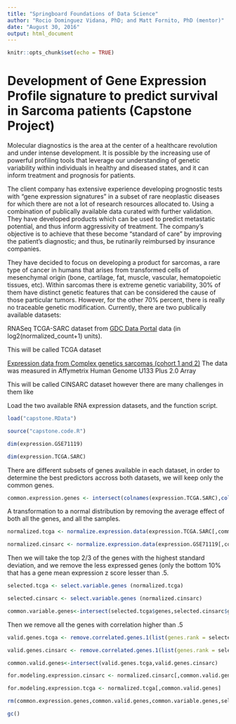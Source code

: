 ```yaml
---
title: "Springboard Foundations of Data Science"
author: "Rocio Dominguez Vidana, PhD; and Matt Fornito, PhD (mentor)"
date: "August 30, 2016"
output: html_document
---
```


```r

knitr::opts_chunk$set(echo = TRUE)

```

# Development of Gene Expression Profile signature to predict survival in Sarcoma patients (Capstone Project)

Molecular diagnostics is the area at the center of a healthcare revolution and under intense development. It is possible by the increasing use  of powerful profiling tools that leverage our understanding of genetic variability within individuals in healthy and diseased states, and it can inform treatment and prognosis for patients.

The client company has extensive experience developing prognostic tests with “gene expression signatures” in a subset of rare neoplastic diseases for which there are not a lot of research resources allocated to. Using a combination of publically available data curated with further validation. They have developed products which can be used to predict metastatic potential, and thus inform aggressivity of treatment. The company's objective is to achieve that these become “standard of care” by improving the patient's diagnostic; and thus, be rutinarily reimbursed by insurance companies.

They have decided to focus on developing a product for sarcomas, a rare type of cancer in humans that arises from transformed cells of mesenchymal origin (bone, cartilage, fat, muscle, vascular, hematopoietic tissues, etc). Within sarcomas there is extreme genetic variability, 30% of them have distinct genetic features that can be considered the cause of those particular tumors. However, for the other 70% percent, there is really no traceable genetic modification. Currently, there are two publically available datasets:

RNASeq TCGA-SARC dataset from [GDC Data Portal](https://gdc-portal.nci.nih.gov/) data (in log2(normalized_count+1) units).

This will be called TCGA dataset

[Expression data from Complex genetics sarcomas (cohort 1 and 2)](http://www.ncbi.nlm.nih.gov/geo/query/acc.cgi?acc=GSE21050)  The data was measured in Affymetrix Human Genome U133 Plus 2.0 Array

This will be called CINSARC dataset
however there are many challenges in them like 


Load the two available RNA expression datasets, and the function script.

```r

load("capstone.RData")

source("capstone.code.R")

dim(expression.GSE71119)

dim(expression.TCGA.SARC)

```

There are different subsets of genes available in each dataset, in order to determine the best predictors accross both datasets, we will keep only the common genes. 

```r

common.expression.genes <- intersect(colnames(expression.TCGA.SARC),colnames(expression.GSE71119))

```

A transformation to a normal distribution by removing the average effect of both all the genes, and all the samples. 
```r

normalized.tcga <- normalize.expression.data(expression.TCGA.SARC[,common.expression.genes])

normalized.cinsarc <- normalize.expression.data(expression.GSE71119[,common.expression.genes])

```

Then we will take the top 2/3 of the genes with the highest standard deviation, and we remove the less expressed genes (only the bottom 10% that has a gene mean expression z score lesser than  .5.

```r

selected.tcga <- select.variable.genes (normalized.tcga)

selected.cinsarc <- select.variable.genes (normalized.cinsarc)

common.variable.genes<-intersect(selected.tcga$genes,selected.cinsarc$genes)

```

Then we remove all the genes with correlation higher than .5

```r

valid.genes.tcga <- remove.correlated.genes.1(list(genes.rank = selected.tcga$genes.rank, expression.data = normalized.tcga[,common.variable.genes]))

valid.genes.cinsarc <- remove.correlated.genes.1(list(genes.rank = selected.cinsarc$genes.rank, expression.data = normalized.cinsarc[,common.variable.genes]))

common.valid.genes<-intersect(valid.genes.tcga,valid.genes.cinsarc)

for.modeling.expression.cinsarc <- normalized.cinsarc[,common.valid.genes]

for.modeling.expression.tcga <- normalized.tcga[,common.valid.genes]

```

```r

rm(common.expression.genes,common.valid.genes,common.variable.genes,selected.cinsarc,selected.tcga,valid.genes.tcga,valid.genes.cinsarc)

gc()

```
